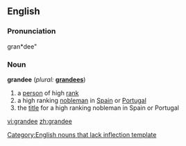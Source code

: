 ==English==

===Pronunciation===
gran*dee"

===Noun===
'''grandee'''  (''plural:'' '''[[grandees]]''')
# a [[person]] of high [[rank]]
# a high ranking [[nobleman]] in [[Spain]] or [[Portugal]]
# the [[title]] for a high ranking nobleman in Spain or Portugal

[[Category:English nouns that lack inflection template]]

[[vi:grandee]]
[[zh:grandee]]